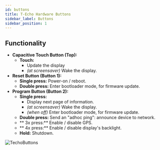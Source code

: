 ```yaml
---
id: buttons
title: T-Echo Hardware Buttons
sidebar_label: Buttons
sidebar_position: 1
---
```


## Functionality

- **Capacitive Touch Button (Top):**<br />
  - **Touch:** 
    - Update the display
    - *(at screensaver)* Wake the display.
- **Reset Button (Button 1):**
  - **Single press:** Power-on / reboot.
  - **Double press:** Enter bootloader mode, for firmware update.
- **Program Button (Button 2):**
  - **Single press:** 
    - Display next page of information.
    - *(at screensaver)* Wake the display.
    - *(when off)* Enter bootloader mode, for firmware update.
  - **Double press:** Send an "adhoc ping": announce device to network.
  - ** 3x press:** Enable / disable GPS.
  - ** 4x press:** Enable / disable display's backlight.
  - **Hold:** Shutdown.

![TechoButtons](/img/hardware/t-echo-lilygo.webp)
